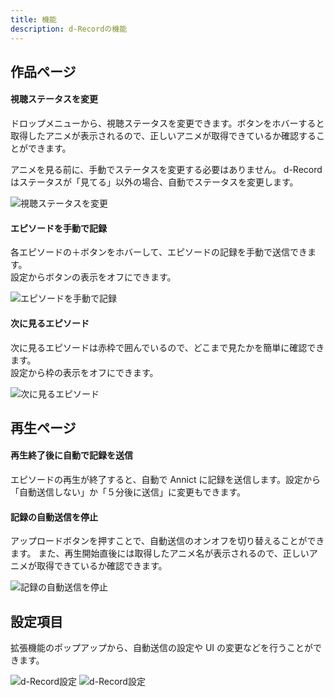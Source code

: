```yaml
---
title: 機能
description: d-Recordの機能
---
```




## 作品ページ

#### 視聴ステータスを変更

ドロップメニューから、視聴ステータスを変更できます。ボタンをホバーすると取得したアニメが表示されるので、正しいアニメが取得できているか確認することができます。

<Aside type="tip" title="ヒント">
    アニメを見る前に、手動でステータスを変更する必要はありません。
    d-Recordはステータスが「見てる」以外の場合、自動でステータスを変更します。
</Aside>

![視聴ステータスを変更](../../../assets/drop-menu.png)

#### エピソードを手動で記録

各エピソードの＋ボタンをホバーして、エピソードの記録を手動で送信できます。  
設定からボタンの表示をオフにできます。

![エピソードを手動で記録](../../../assets/record-button.png)

#### 次に見るエピソード

次に見るエピソードは赤枠で囲んでいるので、どこまで見たかを簡単に確認できます。  
設定から枠の表示をオフにできます。

![次に見るエピソード](../../../assets/next-episode.png)

## 再生ページ

#### 再生終了後に自動で記録を送信

エピソードの再生が終了すると、自動で Annict に記録を送信します。設定から「自動送信しない」か「５分後に送信」に変更もできます。

#### 記録の自動送信を停止

アップロードボタンを押すことで、自動送信のオンオフを切り替えることができます。
また、再生開始直後には取得したアニメ名が表示されるので、正しいアニメが取得できているか確認できます。

![記録の自動送信を停止](../../../assets/upload-button.png)

## 設定項目

拡張機能のポップアップから、自動送信の設定や UI の変更などを行うことができます。

<Image class="dark:sl-hidden" src={settingsLight} alt="d-Record設定" />
<Image class="light:sl-hidden" src={settingsDark} alt="d-Record設定" />
